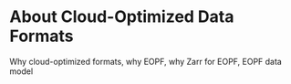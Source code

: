 # About Cloud-Optimized Data Formats {.unnumbered}

Why cloud-optimized formats, why EOPF, why Zarr for EOPF, EOPF data model


